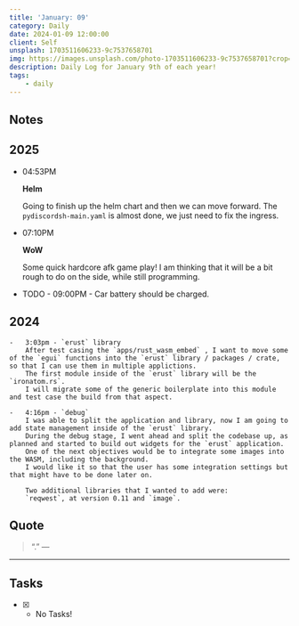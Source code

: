 ```yaml
---
title: 'January: 09'
category: Daily
date: 2024-01-09 12:00:00
client: Self
unsplash: 1703511606233-9c7537658701
img: https://images.unsplash.com/photo-1703511606233-9c7537658701?crop=entropy&cs=srgb&fm=jpg&ixid=MnwzNjM5Nzd8MHwxfHJhbmRvbXx8fHx8fHx8fDE2ODE3NDg2ODY&ixlib=rb-4.0.3&q=85
description: Daily Log for January 9th of each year!
tags:
    - daily
---
```


## Notes

## 2025

-   04:53PM

    **Helm**

    Going to finish up the helm chart and then we can move forward.
    The `pydiscordsh-main.yaml` is almost done, we just need to fix the ingress.

-   07:10PM

    **WoW**

    Some quick hardcore afk game play!
    I am thinking that it will be a bit rough to do on the side, while still programming.

-   TODO - 09:00PM - Car battery should be charged.

## 2024

    -   3:03pm - `erust` library
        After test casing the `apps/rust_wasm_embed` , I want to move some of the `egui` functions into the `erust` library / packages / crate, so that I can use them in multiple applictions.
        The first module inside of the `erust` library will be the `ironatom.rs`.
        I will migrate some of the generic boilerplate into this module and test case the build from that aspect.

    -   4:16pm - `debug`
        I was able to split the application and library, now I am going to add state management inside of the `erust` library.
        During the debug stage, I went ahead and split the codebase up, as planned and started to build out widgets for the `erust` application.
        One of the next objectives would be to integrate some images into the WASM, including the background.
        I would like it so that the user has some integration settings but that might have to be done later on.

        Two additional libraries that I wanted to add were:
        `reqwest`, at version 0.11 and `image`.        

## Quote

> “.”
> — <cite></cite>

---

## Tasks

-   [x] -   No Tasks!
